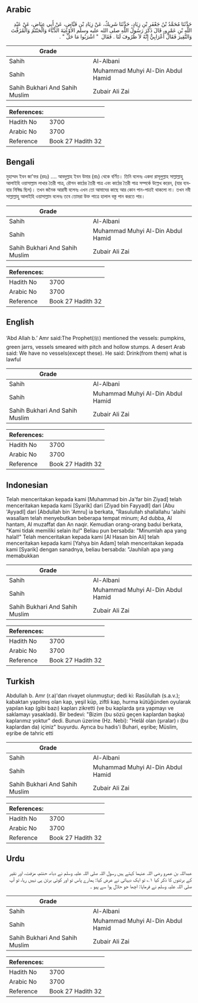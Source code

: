 ## Arabic


<div dir="rtl" lang="ar" style={{fontSize:'larger',backgroundColor:'#f8f9fa',padding:20}}>
حَدَّثَنَا مُحَمَّدُ بْنُ جَعْفَرِ بْنِ زِيَادٍ، حَدَّثَنَا شَرِيكٌ، عَنْ زِيَادِ بْنِ فَيَّاضٍ، عَنْ أَبِي عِيَاضٍ، عَنْ عَبْدِ اللَّهِ بْنِ عَمْرٍو، قَالَ ذَكَرَ رَسُولُ اللَّهِ صلى الله عليه وسلم الأَوْعِيَةَ الدُّبَّاءَ وَالْحَنْتَمَ وَالْمُزَفَّتَ وَالنَّقِيرَ فَقَالَ أَعْرَابِيٌّ إِنَّهُ لاَ ظُرُوفَ لَنَا ‏.‏ فَقَالَ ‏ "‏ اشْرَبُوا مَا حَلَّ ‏"‏ ‏.‏
</div>
<div style={{backgroundColor:'#f8f9fa',padding:20, marginBottom: 10}}><table> <thead> <tr> <th>Grade</th> <th></th> </tr> </thead> <tbody> <tr><td>Sahih</td><td>Al-Albani</td></tr><tr><td>Sahih</td><td>Muhammad Muhyi Al-Din Abdul Hamid</td></tr><tr><td>Sahih Bukhari And Sahih Muslim</td><td>Zubair Ali Zai</td></tr></tbody></table><table> <thead> <tr> <th>References:</th> <th></th> </tr> </thead> <tbody><tr><td>Hadith No</td><td>3700</td></tr><tr><td>Arabic No</td><td>3700</td></tr><tr><td>Reference</td><td>Book 27 Hadith 32</td></tr></tbody></table></div>

## Bengali


<div dir="ltr" lang="bn" style={{fontSize:'larger',backgroundColor:'#f8f9fa',padding:20}}>
মুহাম্মদ ইবন জা'ফর (রহঃ) .... আবদুল্লাহ ইবন উমার (রাঃ) থেকে বর্ণিত। তিনি বলেনঃ একদা রাসূলুল্লাহ সাল্লাল্লাহু আলাইহি ওয়াসাল্লাম লাখার তৈরী পাত্র, রৌগন কাঠের তৈরী পাত্র এবং কাঠের তৈরী পাত্র সম্পর্কে উল্লেখ করেন, (যার ব্যবহার নিষিদ্ধ ছিল)। তখন জনৈক আরাবী বলেনঃ এখন তো আমাদের কাছে আর কোন পান-পাত্রই থাকলো না। তখন নবী সাল্লাল্লাহু আলাইহি ওয়াসাল্লাম বলেনঃ তবে তোমরা উক্ত পাত্রে হালাল বস্তু পান করতে পার।
</div>
<div style={{backgroundColor:'#f8f9fa',padding:20, marginBottom: 10}}><table> <thead> <tr> <th>Grade</th> <th></th> </tr> </thead> <tbody> <tr><td>Sahih</td><td>Al-Albani</td></tr><tr><td>Sahih</td><td>Muhammad Muhyi Al-Din Abdul Hamid</td></tr><tr><td>Sahih Bukhari And Sahih Muslim</td><td>Zubair Ali Zai</td></tr></tbody></table><table> <thead> <tr> <th>References:</th> <th></th> </tr> </thead> <tbody><tr><td>Hadith No</td><td>3700</td></tr><tr><td>Arabic No</td><td>3700</td></tr><tr><td>Reference</td><td>Book 27 Hadith 32</td></tr></tbody></table></div>

## English


<div dir="ltr" lang="en" style={{fontSize:'larger',backgroundColor:'#f8f9fa',padding:20}}>
‘Abd Allah b.’ Amr said:The Prophet(ﷺ) mentioned the vessels: pumpkins, green jarrs, vessels smeared with pitch and hollow stumps. A desert Arab said: We have no vessels(except these). He said: Drink(from them) what is lawful
</div>
<div style={{backgroundColor:'#f8f9fa',padding:20, marginBottom: 10}}><table> <thead> <tr> <th>Grade</th> <th></th> </tr> </thead> <tbody> <tr><td>Sahih</td><td>Al-Albani</td></tr><tr><td>Sahih</td><td>Muhammad Muhyi Al-Din Abdul Hamid</td></tr><tr><td>Sahih Bukhari And Sahih Muslim</td><td>Zubair Ali Zai</td></tr></tbody></table><table> <thead> <tr> <th>References:</th> <th></th> </tr> </thead> <tbody><tr><td>Hadith No</td><td>3700</td></tr><tr><td>Arabic No</td><td>3700</td></tr><tr><td>Reference</td><td>Book 27 Hadith 32</td></tr></tbody></table></div>

## Indonesian


<div dir="ltr" lang="id" style={{fontSize:'larger',backgroundColor:'#f8f9fa',padding:20}}>
Telah menceritakan kepada kami [Muhammad bin Ja'far bin Ziyad] telah menceritakan kepada kami [Syarik] dari [Ziyad bin Fayyadl] dari [Abu 'Ayyadl] dari [Abdullah bin 'Amru] ia berkata, "Rasulullah shallallahu 'alaihi wasallam telah menyebutkan beberapa tempat minum; Ad dubba, Al hantam, Al muzaffat dan An naqir. Kemudian orang-orang badui berkata, "Kami tidak memiliki selain itu!" Beliau pun bersabda: "Minumlah apa yang halal!" Telah menceritakan kepada kami [Al Hasan bin Ali] telah menceritakan kepada kami [Yahya bin Adam] telah menceritakan kepada kami [Syarik] dengan sanadnya, beliau bersabda: "Jauhilah apa yang memabukkan
</div>
<div style={{backgroundColor:'#f8f9fa',padding:20, marginBottom: 10}}><table> <thead> <tr> <th>Grade</th> <th></th> </tr> </thead> <tbody> <tr><td>Sahih</td><td>Al-Albani</td></tr><tr><td>Sahih</td><td>Muhammad Muhyi Al-Din Abdul Hamid</td></tr><tr><td>Sahih Bukhari And Sahih Muslim</td><td>Zubair Ali Zai</td></tr></tbody></table><table> <thead> <tr> <th>References:</th> <th></th> </tr> </thead> <tbody><tr><td>Hadith No</td><td>3700</td></tr><tr><td>Arabic No</td><td>3700</td></tr><tr><td>Reference</td><td>Book 27 Hadith 32</td></tr></tbody></table></div>

## Turkish


<div dir="ltr" lang="tr" style={{fontSize:'larger',backgroundColor:'#f8f9fa',padding:20}}>
Abdullah b. Amr (r.a)'dan rivayet olunmuştur; dedi ki: Rasûlullah (s.a.v.); kabaktan yapılmış olan kap, yeşil küp, ziftli kap, hurma kütüğünden oyularak yapılan kap (gibi bazı) kapları zikretti (ve bu kaplarda şıra yapmayı ve saklamayı yasakladı). Bir bedevi: "Bizim (bu sözü geçen kaplardan başka) kaplarımız yoktur" dedi. Bunun üzerine (Hz. Nebi): "Helâl olan (şıralar) ı (bu kaplardan da) içiniz" buyurdu. Ayrıca bu hadis'i Buhari, eşribe; Müslim, eşribe de tahric etti
</div>
<div style={{backgroundColor:'#f8f9fa',padding:20, marginBottom: 10}}><table> <thead> <tr> <th>Grade</th> <th></th> </tr> </thead> <tbody> <tr><td>Sahih</td><td>Al-Albani</td></tr><tr><td>Sahih</td><td>Muhammad Muhyi Al-Din Abdul Hamid</td></tr><tr><td>Sahih Bukhari And Sahih Muslim</td><td>Zubair Ali Zai</td></tr></tbody></table><table> <thead> <tr> <th>References:</th> <th></th> </tr> </thead> <tbody><tr><td>Hadith No</td><td>3700</td></tr><tr><td>Arabic No</td><td>3700</td></tr><tr><td>Reference</td><td>Book 27 Hadith 32</td></tr></tbody></table></div>

## Urdu


<div dir="rtl" lang="ur" style={{fontSize:'larger',backgroundColor:'#f8f9fa',padding:20}}>
عبداللہ بن عمرو رضی اللہ عنہما کہتے ہیں رسول اللہ صلی اللہ علیہ وسلم نے دباء، حنتم، مزفت، اور نقیر کے برتنوں کا ذکر کیا ۱؎ تو ایک دیہاتی نے عرض کیا: ہمارے پاس تو اور کوئی برتن ہی نہیں رہا، تو آپ صلی اللہ علیہ وسلم نے فرمایا: اچھا جو حلال ہوا سے پیو ۔
</div>
<div style={{backgroundColor:'#f8f9fa',padding:20, marginBottom: 10}}><table> <thead> <tr> <th>Grade</th> <th></th> </tr> </thead> <tbody> <tr><td>Sahih</td><td>Al-Albani</td></tr><tr><td>Sahih</td><td>Muhammad Muhyi Al-Din Abdul Hamid</td></tr><tr><td>Sahih Bukhari And Sahih Muslim</td><td>Zubair Ali Zai</td></tr></tbody></table><table> <thead> <tr> <th>References:</th> <th></th> </tr> </thead> <tbody><tr><td>Hadith No</td><td>3700</td></tr><tr><td>Arabic No</td><td>3700</td></tr><tr><td>Reference</td><td>Book 27 Hadith 32</td></tr></tbody></table></div>